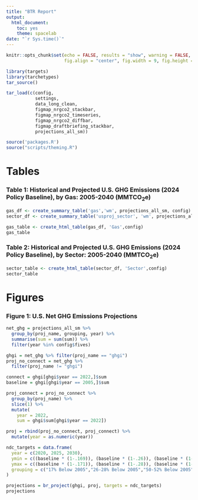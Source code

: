 ```yaml
---
title: "BTR Report"
output:
  html_document:
    toc: yes
    theme: spacelab
date: "`r Sys.time()`"
---
```


```r
knitr::opts_chunk$set(echo = FALSE, results = "show", warning = FALSE, message = FALSE, error = FALSE, 
                      fig.align = "center", fig.width = 9, fig.height = 5)
```

```r
library(targets)
library(tarchetypes)
tar_source()
```

```r
tar_load(c(config,
           settings,
           data_long_clean,
           figmap_nrgco2_stackbar,
           figmap_nrgco2_timeseries,
           figmap_nrgco2_diffbar,
           figmap_draftbriefing_stackbar,
           projections_all_sm))
```

```r
source('packages.R')
source("scripts/theming.R")
```

# Tables

### Table 1: Historical and Projected U.S. GHG Emissions (2024 Policy Baseline), by Gas: 2005-2040 (MMTCO~2~e)
```r
gas_df <- create_summary_table('gas','wm', projections_all_sm, config)
sector_df <- create_summary_table('usproj_sector', 'wm', projections_all_sm, config)
```

```r
gas_table <- create_html_table(gas_df, 'Gas',config)
gas_table
```

### Table 2: Historical and Projected U.S. GHG Emissions (2024 Policy Baseline), by Sector: 2005-2040 (MMTCO~2~e)
```r
sector_table <- create_html_table(sector_df, 'Sector',config)
sector_table
```

# Figures


### Figure 1: U.S. Net GHG Emissions Projections
```r
net_ghg = projections_all_sm %>%
  group_by(proj_name, grouping, year) %>%
  summarise(sum = sum(sum)) %>%
  filter(year %in% config$fives)

ghgi = net_ghg %>% filter(proj_name == "ghgi")
proj_no_connect = net_ghg %>% 
  filter(proj_name != "ghgi")

connect = ghgi[ghgi$year == 2022,]$sum
baseline = ghgi[ghgi$year == 2005,]$sum

proj_connect = proj_no_connect %>% 
  group_by(proj_name) %>%
  slice(1) %>%
  mutate(
    year = 2022,
    sum = ghgi$sum[ghgi$year == 2022])

proj = rbind(proj_no_connect, proj_connect) %>%
  mutate(year = as.numeric(year))

ndc_targets = data.frame(
  year = c(2020, 2025, 2030),
  ymin = c((baseline * (1-.169)), (baseline * (1-.26)), (baseline * (1-.50))),
  ymax = c((baseline * (1-.171)), (baseline * (1-.28)), (baseline * (1-.52))),
  grouping = c("17% Below 2005","26-28% Below 2005","50-52% Below 2005")
)
```

```r
projections = br_project(ghgi, proj, targets = ndc_targets)
projections

```


